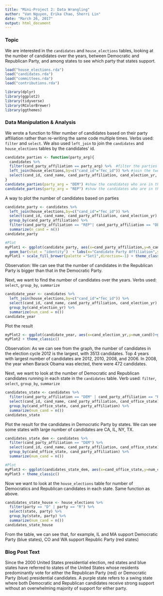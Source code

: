 ```yaml
---
title: "Mini-Project 2: Data Wrangling"
author: "Van Nguyen, Erika Chao, Sherri Lin"
date: "March 26, 2017"
output: html_document
---
```


### Topic
We are interested in the `candidates` and `house_elections` tables, looking at the number of candidates over the years, between Democratic and Republican Party, and among states to see which party that states support. 

```r
load("house_elections.rda")
load("candidates.rda")
load("committees.rda")
load("contributions.rda")
```

```r
library(dplyr)
library(ggplot2)
library(tidyverse)
library(RColorBrewer)
library(ggthemes)
```

### Data Manipulation & Analysis
We wrote a function to filter number of candidates based on their party affiliation rather than re-writing the same code multiple times. Verbs used: `filter` and `select`.
We also used `left_join` to join the `candidates` and `house_elections` tables by the candidates' id.

```r
candidate_parties <- function(party_arg){
  candidates %>% 
  filter(cand_party_affiliation == party_arg) %>%  #filter the parties
  left_join(house_elections,by=c("cand_id"="fec_id")) %>% #join the two tables by candidates' id
  select(cand_id, cand_name, cand_party_affiliation, cand_election_yr, incumbent) 
}
candidate_parties(party_arg = "DEM") #show the candidates who are in the deomocratic party
candidate_parties(party_arg = "REP") #show the candidates who are in the republic party
```
A way to plot the number of candidates based on parties 

```r
candidate_party <- candidates %>%
  left_join(house_elections,by=c("cand_id"="fec_id")) %>%
  select(cand_id, cand_name, cand_party_affiliation, cand_election_yr) %>%
  group_by(cand_party_affiliation) %>% 
  filter(cand_party_affiliation == "REP"| cand_party_affiliation == "DEM") %>%
  summarize(n_cand = n()) 
candidate_party
```

```r
#Plot
myPlot1 <- ggplot(candidate_party, aes(x=cand_party_affiliation,y=n_cand, fill=cand_party_affiliation))+
  geom_bar(stat = "identity")  + labs(x="Candidate Party Affiliation",y="Number of Candidates") 
myPlot1 + scale_fill_brewer(palette ="Set1",direction=-1) + theme_classic()+ theme(legend.title=element_blank())
```

Observation: We can see that the number of candidates in the Republican Party is bigger than that in the Democratic Party. 

Next, we want to find the number of candidates over the years. Verbs used: `select`, `group_by`, `summarize`

```r
candidate_year <- candidates %>%
  left_join(house_elections,by=c("cand_id"="fec_id")) %>%
  select(cand_id, cand_name, cand_party_affiliation, cand_election_yr) %>%
  group_by(cand_election_yr) %>% 
  summarize(num_cand = n())
candidate_year
```

Plot the result
```r
myPlot2 <- ggplot(candidate_year, aes(x=cand_election_yr,y=num_cand))+geom_bar(stat = "identity")
myPlot2 + theme_classic()
```

Observation: As we can see from the graph, the number of candidates in the election cycle 2012 is the largest, with 3513 candidates. Top 4 years with largest number of candidates are 2012, 2010, 2008, and 2006. In 2008, the year when Barack Obama was elected, there were 472 candidates. 

Next, we want to look at the number of Democratic and Republican candidates running in each state in the `candidates` table. Verb used: `filter`, `select`, `group_by`, `summarize`
```r
candidates_state <- candidates %>%
  filter(cand_party_affiliation == "DEM" | cand_party_affiliation == "REP") %>%
  select(cand_id, cand_name, cand_party_affiliation, cand_office_state) %>%
  group_by(cand_office_state, cand_party_affiliation) %>%
  summarize(num_cand = n())
candidates_state
```

Plot the result for the candidates in Democratic Party by states. We can see some states with large number of candidates are CA, IL, NY, TX.
```r
candidates_state_dem <- candidates %>%
  filter(cand_party_affiliation == "DEM") %>%
  select(cand_id, cand_name, cand_party_affiliation, cand_office_state) %>%
  group_by(cand_office_state, cand_party_affiliation) %>%
  summarize(num_cand = n())

#Plot
myPlot3 <- ggplot(candidates_state_dem, aes(x=cand_office_state,y=num_cand))+geom_bar(stat = "identity")
myPlot3 + theme_classic()
```

Now we want to look at the `house_elections` table for number of Democratics and Republican candidates in each state. Same function as above.
```r
candidates_state_house <- house_elections %>%
  filter(party == "D" | party == "R") %>%
  select(state, party) %>%
  group_by(state, party) %>%
  summarize(num_cand = n())
candidates_state_house
```

From the table, we can see that, for example, IL and MA support Democratic Party (blue states), CO and WA support Republic Party (red states)

### Blog Post Text
Since the 2000 United States presidential election, red states and blue states have referred to states of the United States whose residents predominantly vote for either the Republican Party (red) or Democratic Party (blue) presidential candidates. A purple state refers to a swing state where both Democratic and Republican candidates receive strong support without an overwhelming majority of support for either party.

